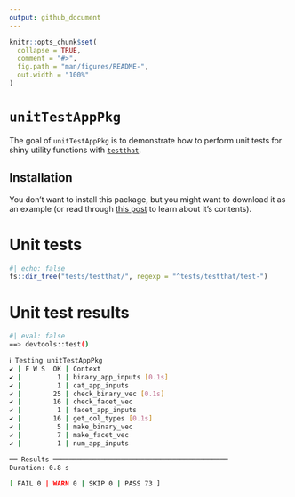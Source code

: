 ```yaml
---
output: github_document
---
```


<!-- README.md is generated from README.Rmd. Please edit that file -->

```r
knitr::opts_chunk$set(
  collapse = TRUE,
  comment = "#>",
  fig.path = "man/figures/README-",
  out.width = "100%"
)
```

# `unitTestAppPkg`

<!-- badges: start -->
<!-- badges: end -->

The goal of `unitTestAppPkg` is to demonstrate how to perform unit tests for shiny utility functions with [`testthat`](https://testthat.r-lib.org/).

## Installation

You don't want to install this package, but you might want to download it as an example (or read through [this post](https://mjfrigaard.github.io/posts/test-shiny-p1/) to learn about it's contents).

# Unit tests 

```r
#| echo: false
fs::dir_tree("tests/testthat/", regexp = "^tests/testthat/test-")
```

# Unit test results 

```bash
#| eval: false
==> devtools::test()

ℹ Testing unitTestAppPkg
✔ | F W S  OK | Context
✔ |         1 | binary_app_inputs [0.1s]      
✔ |         1 | cat_app_inputs                   
✔ |        25 | check_binary_vec [0.1s]         
✔ |        16 | check_facet_vec                 
✔ |         1 | facet_app_inputs                
✔ |        16 | get_col_types [0.1s]            
✔ |         5 | make_binary_vec                  
✔ |         7 | make_facet_vec                   
✔ |         1 | num_app_inputs                   

══ Results ════════════════════════════════════════════
Duration: 0.8 s

[ FAIL 0 | WARN 0 | SKIP 0 | PASS 73 ]
```





